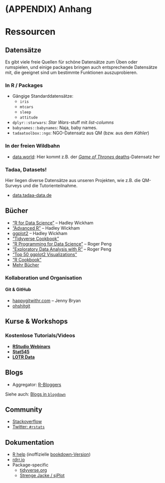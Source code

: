 # (APPENDIX) Anhang {-}

# Ressourcen

## Datensätze

Es gibt viele freie Quellen für schöne Datensätze zum Üben oder rumspielen, und einige packages bringen auch entsprechende Datensätze mit, die geeignet sind um bestimmte Funktionen auszuprobieren.

### In R / Packages

- Gängige Standarddatensätze:
    - `iris`
    - `mtcars`
    - `sleep`
    - `attitude`
- `dplyr::starwars`: *Star Wars*-stuff mit *list-columns*
- `babynames::babynames`: Naja, baby names.
- `tadaatoolbox::ngo`: NGO-Datensatz aus QM (bzw. aus dem *Kähler*)

### In der freien Wildbahn

- [data.world](https://data.world): Hier kommt z.B. der [*Game of Thrones* deaths](https://data.world/aendrew/game-of-thrones-deaths)-Datensatz her

### Tadaa, Datasets!

Hier liegen diverse Datensätze aus unseren Projekten, wie z.B. die QM-Surveys und die Tutorienteilnahme.

- [data.tadaa-data.de](https://data.tadaa-data.de/)

## Bücher

- ["R for Data Science"](https://r4ds.had.co.nz/) -- Hadley Wickham
- ["Advanced R"](https://adv-r.hadley.nz/) -- Hadley Wickham
- [ggplot2](https://ggplot2-book.org/) -- Hadley Wickham
- ["Tidyverse Cookbook"](httpss://bookdown.org/Tazinho/Tidyverse-Cookbook)
- ["R Programming for Data Science"](https://bookdown.org/rdpeng/rprogdatascience/) -- Roger Peng
- ["Exploratory Data Analysis with R"](https://bookdown.org/rdpeng/exdata/) -- Roger Peng
- ["Top 50 ggplot2 Visualizations"](https://r-statistics.co/Top50-Ggplot2-Visualizations-MasterList-R-Code.html)
- ["R Cookbook"](https://www.cookbook-r.com/)
- [Mehr Bücher](https://bookdown.org/)

### Kollaboration und Organisation

#### Git & GitHub

- [happygitwithr.com](https://happygitwithr.com/) -- Jenny Bryan
- [ohshitgit](https://ohshitgit.com/)

## Kurse & Workshops

### Kostenlose Tutorials/Videos

- [**RStudio Webinars**](https://www.rstudio.com/resources/webinars/)
- [**Stat545**](https://stat545.com/topics.html)
- [**LOTR Data**](https://github.com/jennybc/lotr-tidy)

## Blogs

- Aggregator: [R-Bloggers](https://rbloggers.com/)

Siehe auch: [Blogs in `blogdown`](https://github.com/sellorm/awesome-blogdown)

## Community

- [Stackoverflow](https://stackoverflow.com/questions/tagged/r)
- [Twitter: `#rstats`](https://twitter.com/search?f=tweets&q=%23rstats)

## Dokumentation

- [R help](https://cran.r-project.org/doc/manuals/r-release/R-intro.html) (inoffizielle [bookdown-Version](https://colinfay.me/intro-to-r/))
- [rdrr.io](https://rdrr.io/)
- Package-specific
    - [tidyverse.org](https://www.tidyverse.org/)
    - [Strenge Jacke / sjPlot](https://www.strengejacke.de/sjPlot/)
